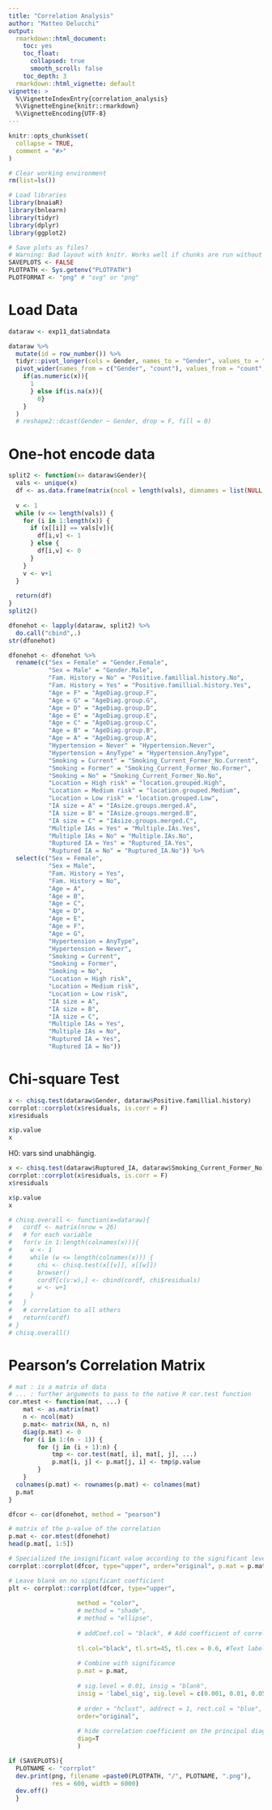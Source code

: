 ```yaml
---
title: "Correlation Analysis"
author: "Matteo Delucchi"
output:
  rmarkdown::html_document:
    toc: yes
    toc_float:
      collapsed: true
      smooth_scroll: false
    toc_depth: 3
  rmarkdown::html_vignette: default
vignette: >
  %\VignetteIndexEntry{correlation_analysis}
  %\VignetteEngine{knitr::rmarkdown}
  %\VignetteEncoding{UTF-8}
---
```


```r
knitr::opts_chunk$set(
  collapse = TRUE,
  comment = "#>"
)
```

```r
# Clear working environment
rm(list=ls())

# Load libraries
library(bnaiaR)
library(bnlearn)
library(tidyr)
library(dplyr)
library(ggplot2)

# Save plots as files? 
# Warning: Bad layout with knitr. Works well if chunks are run without rendering.
SAVEPLOTS <- FALSE
PLOTPATH <- Sys.getenv("PLOTPATH")
PLOTFORMAT <- "png" # "svg" or "png"
```

# Load Data

```r
dataraw <- exp11_dat$abndata
```

```r
dataraw %>%
  mutate(id = row_number()) %>%
  tidyr::pivot_longer(cols = Gender, names_to = "Gender", values_to = "count") %>%
  pivot_wider(names_from = c("Gender", "count"), values_from = "count", values_fn = function(x){
    if(as.numeric(x)){
      1
      } else if(is.na(x)){
        0}
    }
  )
  # reshape2::dcast(Gender ~ Gender, drop = F, fill = 0) 
```

# One-hot encode data

```r
split2 <- function(x= dataraw$Gender){
  vals <- unique(x)
  df <- as.data.frame(matrix(ncol = length(vals), dimnames = list(NULL, vals)))
  
  v <- 1
  while (v <= length(vals)) {
    for (i in 1:length(x)) {
      if (x[[i]] == vals[v]){
        df[i,v] <- 1 
      } else {
        df[i,v] <- 0
      }
    }
    v <- v+1
  }
  
  return(df)
}
split2()
```


```r
dfonehot <- lapply(dataraw, split2) %>%
  do.call("cbind",.)
str(dfonehot)
```


```r
dfonehot <- dfonehot %>%
  rename(c("Sex = Female" = "Gender.Female",
           "Sex = Male" = "Gender.Male",
           "Fam. History = No" = "Positive.famillial.history.No",
           "Fam. History = Yes" = "Positive.famillial.history.Yes",
           "Age = F" = "AgeDiag.group.F",
           "Age = G" = "AgeDiag.group.G",
           "Age = D" = "AgeDiag.group.D",
           "Age = E" = "AgeDiag.group.E",
           "Age = C" = "AgeDiag.group.C",
           "Age = B" = "AgeDiag.group.B",
           "Age = A" = "AgeDiag.group.A",
           "Hypertension = Never" = "Hypertension.Never",
           "Hypertension = AnyType" = "Hypertension.AnyType",
           "Smoking = Current" = "Smoking_Current_Former_No.Current",
           "Smoking = Former" = "Smoking_Current_Former_No.Former",
           "Smoking = No" = "Smoking_Current_Former_No.No",
           "Location = High risk" = "location.grouped.High",
           "Location = Medium risk" = "location.grouped.Medium",
           "Location = Low risk" = "location.grouped.Low",
           "IA size = A" = "IAsize.groups.merged.A",
           "IA size = B" = "IAsize.groups.merged.B",
           "IA size = C" = "IAsize.groups.merged.C",
           "Multiple IAs = Yes" = "Multiple.IAs.Yes",
           "Multiple IAs = No" = "Multiple.IAs.No",
           "Ruptured IA = Yes" = "Ruptured_IA.Yes",
           "Ruptured IA = No" = "Ruptured_IA.No")) %>% 
  select(c("Sex = Female", 
           "Sex = Male",
           "Fam. History = Yes",
           "Fam. History = No",
           "Age = A",
           "Age = B",
           "Age = C",
           "Age = D",
           "Age = E",
           "Age = F",
           "Age = G",
           "Hypertension = AnyType",
           "Hypertension = Never",
           "Smoking = Current",
           "Smoking = Former",
           "Smoking = No",
           "Location = High risk",
           "Location = Medium risk",
           "Location = Low risk",
           "IA size = A",
           "IA size = B",
           "IA size = C",
           "Multiple IAs = Yes",
           "Multiple IAs = No",
           "Ruptured IA = Yes",
           "Ruptured IA = No"))
```

# Chi-square Test

```r
x <- chisq.test(dataraw$Gender, dataraw$Positive.famillial.history)
corrplot::corrplot(x$residuals, is.corr = F)
x$residuals

x$p.value
x
```

H0: vars sind unabhängig.

```r
x <- chisq.test(dataraw$Ruptured_IA, dataraw$Smoking_Current_Former_No)
corrplot::corrplot(x$residuals, is.corr = F)
x$residuals

x$p.value
x
```



```r
# chisq.overall <- function(x=dataraw){
#   cordf <- matrix(nrow = 26)
#   # for each variable
#   for(v in 1:length(colnames(x))){
#     w <- 1
#     while (w <= length(colnames(x))) {
#       chi <- chisq.test(x[[v]], x[[w]]) 
#       browser()
#       cordf[c(v:w),] <- cbind(cordf, chi$residuals)
#       w <- w+1
#     }
#   }
#   # correlation to all others
#   return(cordf)
# }
# chisq.overall()
```

# Pearson's Correlation Matrix

```r
# mat : is a matrix of data
# ... : further arguments to pass to the native R cor.test function
cor.mtest <- function(mat, ...) {
    mat <- as.matrix(mat)
    n <- ncol(mat)
    p.mat<- matrix(NA, n, n)
    diag(p.mat) <- 0
    for (i in 1:(n - 1)) {
        for (j in (i + 1):n) {
            tmp <- cor.test(mat[, i], mat[, j], ...)
            p.mat[i, j] <- p.mat[j, i] <- tmp$p.value
        }
    }
  colnames(p.mat) <- rownames(p.mat) <- colnames(mat)
  p.mat
}

dfcor <- cor(dfonehot, method = "pearson")

# matrix of the p-value of the correlation
p.mat <- cor.mtest(dfonehot)
head(p.mat[, 1:5])

# Specialized the insignificant value according to the significant level
corrplot::corrplot(dfcor, type="upper", order="original", p.mat = p.mat, sig.level = 0.01)
```


```r
# Leave blank on no significant coefficient
plt <- corrplot::corrplot(dfcor, type="upper", 
                   
                   method = "color",
                   # method = "shade",
                   # method = "ellipse",
                   
                   # addCoef.col = "black", # Add coefficient of correlation
                   
                   tl.col="black", tl.srt=45, tl.cex = 0.6, #Text label color, rotation, size
                   
                   # Combine with significance
                   p.mat = p.mat,
                   
                   # sig.level = 0.01, insig = "blank", 
                   insig = 'label_sig', sig.level = c(0.001, 0.01, 0.05), pch.cex = 0.9, pch.col = 'grey20',
                   
                   # order = "hclust", addrect = 1, rect.col = "blue", rect.lwd = 4,
                   order="original",
                   
                   # hide correlation coefficient on the principal diagonal
                   diag=T
                   )

if (SAVEPLOTS){
  PLOTNAME <- "corrplot"
  dev.print(png, filename =paste0(PLOTPATH, "/", PLOTNAME, ".png"),
            res = 600, width = 6000)
  dev.off()
  } 
```

